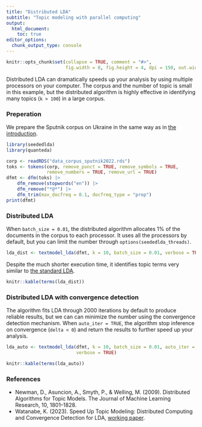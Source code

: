 ```yaml
---
title: "Distributed LDA"
subtitle: "Topic modeling with parallel computing"
output: 
  html_document:
    toc: true
editor_options: 
  chunk_output_type: console
---
```


```r
knitr::opts_chunk$set(collapse = TRUE, comment = "#>", 
                      fig.width = 8, fig.height = 4, dpi = 150, out.width = 760)
```

Distributed LDA can dramatically speeds up your analysis by using multiple processors on your computer. The corpus and the number of topic is small in this example, but the distributed algorithm is highly effective in identifying many topics (`k > 100`) in a large corpus.

### Preperation

We prepare the Sputnik corpus on Ukraine in the same way as in [the introduction](basic.html).

```r
library(seededlda)
library(quanteda)

corp <- readRDS("data_corpus_sputnik2022.rds")
toks <- tokens(corp, remove_punct = TRUE, remove_symbols = TRUE, 
               remove_numbers = TRUE, remove_url = TRUE)
dfmt <- dfm(toks) |> 
    dfm_remove(stopwords("en")) |>
    dfm_remove("*@*") |>
    dfm_trim(max_docfreq = 0.1, docfreq_type = "prop")
print(dfmt)
```


### Distributed LDA

When `batch_size = 0.01`, the distributed algorithm allocates 1% of the documents in the corpus to each processor. It uses all the processors by default, but you can limit the number through `options(seededlda_threads)`.

```r
lda_dist <- textmodel_lda(dfmt, k = 10, batch_size = 0.01, verbose = TRUE)
```

Despite the much shorter execution time, it identifies topic terms very similar to [the standard LDA](basic.html#topic-terms).

```r
knitr::kable(terms(lda_dist))
```

### Distributed LDA with convergence detection

The algorithm fits LDA through 2000 iterations by default to produce reliable results, but we can can minimize the number using the convergence detection mechanism. When `auto_iter = TRUE`, the algorithm stop inference on convergence (`delta < 0`) and return the results to further speed up your analysis.

```r
lda_auto <- textmodel_lda(dfmt, k = 10, batch_size = 0.01, auto_iter = TRUE,
                          verbose = TRUE)
```

```r
knitr::kable(terms(lda_auto))
```

### References

- Newman, D., Asuncion, A., Smyth, P., & Welling, M. (2009). Distributed Algorithms for Topic Models. The Journal of Machine Learning Research, 10, 1801–1828.
- Watanabe, K. (2023). Speed Up Topic Modeling: Distributed Computing and Convergence Detection for LDA, [working paper](https://blog.koheiw.net/wp-content/uploads/2023/05/Distributed-LDA-02.pdf).
